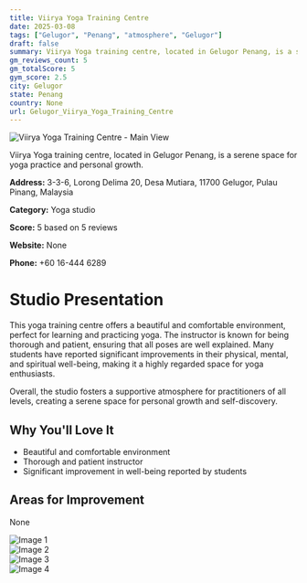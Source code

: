 ```yaml
---
title: Viirya Yoga Training Centre
date: 2025-03-08
tags: ["Gelugor", "Penang", "atmosphere", "Gelugor"]  
draft: false
summary: Viirya Yoga training centre, located in Gelugor Penang, is a serene space for yoga practice and personal growth.
gm_reviews_count: 5
gm_totalScore: 5
gym_score: 2.5
city: Gelugor
state: Penang
country: None
url: Gelugor_Viirya_Yoga_Training_Centre
---
```


<div className="aspect-[16/9] relative my-8">
  <img 
    src="https://lh5.googleusercontent.com/p/AF1QipOl9DTHzoYO-yRxA8oBsTsU_p9SWsHxGRyUPMRE=w1920-h1080-k-no"
    alt="Viirya Yoga Training Centre - Main View"
    className="object-cover absolute inset-0 w-full h-full rounded-lg"
  />
</div>

Viirya Yoga training centre, located in Gelugor Penang, is a serene space for yoga practice and personal growth.

**Address:** 3-3-6, Lorong Delima 20, Desa Mutiara, 11700 Gelugor, Pulau Pinang, Malaysia

**Category:** Yoga studio

**Score:** 5 based on 5 reviews

**Website:** None

**Phone:** +60 16-444 6289

# Studio Presentation

This yoga training centre offers a beautiful and comfortable environment, perfect for learning and practicing yoga. The instructor is known for being thorough and patient, ensuring that all poses are well explained. Many students have reported significant improvements in their physical, mental, and spiritual well-being, making it a highly regarded space for yoga enthusiasts.

Overall, the studio fosters a supportive atmosphere for practitioners of all levels, creating a serene space for personal growth and self-discovery.

## Why You'll Love It

- Beautiful and comfortable environment
- Thorough and patient instructor
- Significant improvement in well-being reported by students

## Areas for Improvement

None

<div className="grid grid-cols-1 xl:grid-cols-2 gap-4 my-8">
<div className="aspect-[4/3] relative"><img src="https://streetviewpixels-pa.googleapis.com/v1/thumbnail?panoid=sphNdVRLM7AfjJUJt5JbCg&cb_client=maps_sv.tactile.gps&w=203&h=100&yaw=288.17255&pitch=0&thumbfov=100" alt="Image 1" className="object-cover absolute inset-0 w-full h-full rounded-lg" /></div>
<div className="aspect-[4/3] relative"><img src="https://lh5.googleusercontent.com/p/AF1QipM9q3oU6rKumqInUH9CyDqc0wbSj8B7exsoXoMu=w1920-h1080-k-no" alt="Image 2" className="object-cover absolute inset-0 w-full h-full rounded-lg" /></div>
<div className="aspect-[4/3] relative"><img src="https://lh5.googleusercontent.com/p/AF1QipOl9DTHzoYO-yRxA8oBsTsU_p9SWsHxGRyUPMRE=w1920-h1080-k-no" alt="Image 3" className="object-cover absolute inset-0 w-full h-full rounded-lg" /></div>
<div className="aspect-[4/3] relative"><img src="https://lh5.googleusercontent.com/p/AF1QipM9q3oU6rKumqInUH9CyDqc0wbSj8B7exsoXoMu=w1920-h1080-k-no" alt="Image 4" className="object-cover absolute inset-0 w-full h-full rounded-lg" /></div>
</div>